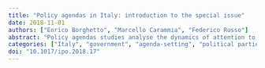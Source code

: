 ```yaml
---
title: "Policy agendas in Italy: introduction to the special issue"
date: 2018-11-01
authors: ["Enrico Borghetto", "Marcello Carammia", "Federico Russo"]
abstract: "Policy agendas studies analyse the dynamics of attention to policy issues over time and across actors and institutions to obtain insights into the functioning of political systems. The articles in this special issue draw on this approach to investigate key aspects of the Italian political system, with a special emphasis on the period spanning from the political crisis of the early 1990s to the watershed elections of 2013. They analyse a broad range of institutional and policy venues, including public opinion, political parties, the executive, the Parliament, and the Constitutional Court. While single articles address different research questions and focus on different institutions, they all share a focus on the dynamics of issue attention over time. This introduction provides a summary overview of the theoretical and methodological tools employed in the volume, highlighting how the study of policy agendas can contribute to the understanding of political systems and their change over time. It then summarises the main findings of single articles which, taken together, shed new light on several classic questions that have been widely debated in the literature on the evolution of the Italian political system."
categories: ["Italy", "government", "agenda-setting", "political parties", "parliament"]
doi: "10.1017/ipo.2018.17"
---
```


